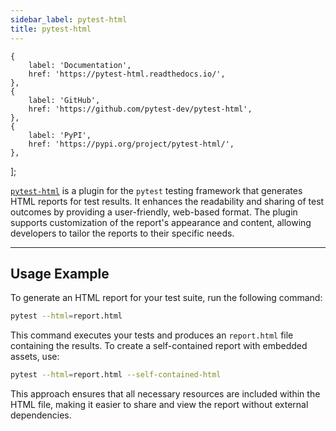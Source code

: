 ```yaml
---
sidebar_label: pytest-html
title: pytest-html
---
```



    {
        label: 'Documentation',
        href: 'https://pytest-html.readthedocs.io/',
    },
    {
        label: 'GitHub',
        href: 'https://github.com/pytest-dev/pytest-html',
    },
    {
        label: 'PyPI',
        href: 'https://pypi.org/project/pytest-html/',
    },
];

<ToolTags toolName="pytest-html" />

<ToolLinks links={links} />

[`pytest-html`](https://pytest-html.readthedocs.io/) is a plugin for the `pytest` testing framework that generates HTML reports for test results. It enhances the readability and sharing of test outcomes by providing a user-friendly, web-based format. The plugin supports customization of the report's appearance and content, allowing developers to tailor the reports to their specific needs.

---

## Usage Example

To generate an HTML report for your test suite, run the following command:

```bash
pytest --html=report.html
```

This command executes your tests and produces an `report.html` file containing the results. To create a self-contained report with embedded assets, use:

```bash
pytest --html=report.html --self-contained-html
```

This approach ensures that all necessary resources are included within the HTML file, making it easier to share and view the report without external dependencies.
